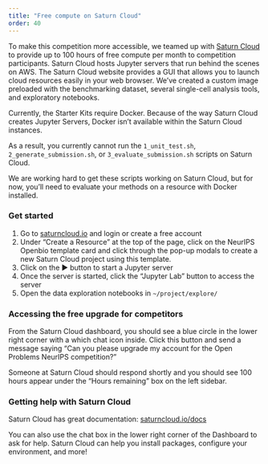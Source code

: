 ```yaml
---
title: "Free compute on Saturn Cloud"
order: 40
---
```


To make this competition more accessible, we teamed up with [Saturn Cloud](https://saturncloud.io) to provide up to 100 hours of free compute per month to competition participants. Saturn Cloud hosts Jupyter servers that run behind the scenes on AWS. The Saturn Cloud website provides a GUI that allows you to launch cloud resources easily in your web browser.  We've created a custom image preloaded with the benchmarking dataset, several single-cell analysis tools, and exploratory notebooks.

:::{.callout-note}
Currently, the Starter Kits require Docker. Because of the way Saturn Cloud creates Jupyter Servers, Docker isn't available within the Saturn Cloud instances.

As a result, you currently cannot run the `1_unit_test.sh`, `2_generate_submission.sh`, or `3_evaluate_submission.sh` scripts on Saturn Cloud.

We are working hard to get these scripts working on Saturn Cloud, but for now, you'll need to evaluate your methods on a resource with Docker installed.
:::

### Get started

1. Go to [saturncloud.io](https://saturncloud.io) and login or create a free account
2. Under "Create a Resource" at the top of the page, click on the NeurIPS Openbio template card and click through the pop-up modals to create a new Saturn Cloud project using this template.
3. Click on the ▶ button to start a Jupyter server
4. Once the server is started, click the "Jupyter Lab" button to access the server
5. Open the data exploration notebooks in `~/project/explore/`

### Accessing the free upgrade for competitors

From the Saturn Cloud dashboard, you should see a blue circle in the lower right corner with a which chat icon inside. Click this button and send a message saying "Can you please upgrade my account for the Open Problems NeurIPS competition?"

Someone at Saturn Cloud should respond shortly and you should see 100 hours appear under the "Hours remaining" box on the left sidebar.

### Getting help with Saturn Cloud

Saturn Cloud has great documentation: [saturncloud.io/docs](https://saturncloud.io/docs/)

You can also use the chat box in the lower right corner of the Dashboard to ask for help. Saturn Cloud can help you install packages, configure your environment, and more!
